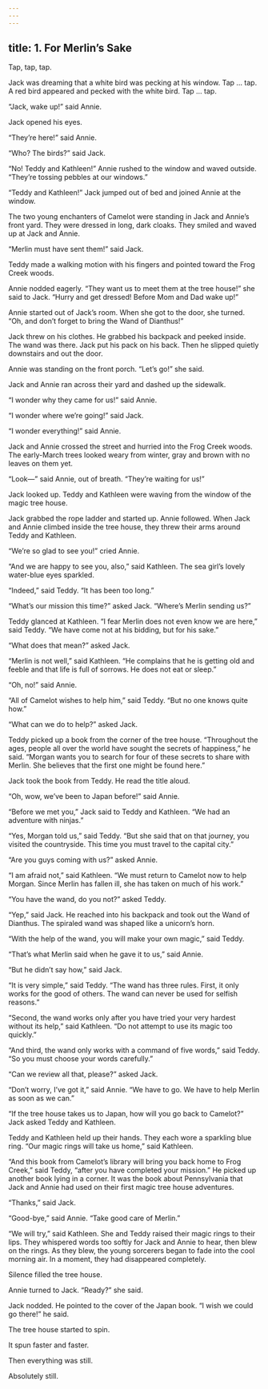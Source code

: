 ```yaml
---
---
---
```

title: 1. For Merlin’s Sake
---



Tap, tap, tap.

Jack was dreaming that a white bird was pecking at his window. Tap … tap. A red bird appeared and pecked with the white bird. Tap … tap.

“Jack, wake up!” said Annie.

Jack opened his eyes.

“They’re here!” said Annie.

“Who? The birds?” said Jack.

“No! Teddy and Kathleen!” Annie rushed to the window and waved outside. “They’re tossing pebbles at our windows.”

“Teddy and Kathleen!” Jack jumped out of bed and joined Annie at the window.

The two young enchanters of Camelot were standing in Jack and Annie’s front yard. They were dressed in long, dark cloaks. They smiled and waved up at Jack and Annie.

“Merlin must have sent them!” said Jack.

Teddy made a walking motion with his fingers and pointed toward the Frog Creek woods.

Annie nodded eagerly. “They want us to meet them at the tree house!” she said to Jack. “Hurry and get dressed! Before Mom and Dad wake up!”

Annie started out of Jack’s room. When she got to the door, she turned. “Oh, and don’t forget to bring the Wand of Dianthus!”

Jack threw on his clothes. He grabbed his backpack and peeked inside. The wand was there. Jack put his pack on his back. Then he slipped quietly downstairs and out the door.

Annie was standing on the front porch. “Let’s go!” she said.

Jack and Annie ran across their yard and dashed up the sidewalk.

“I wonder why they came for us!” said Annie.

“I wonder where we’re going!” said Jack.

“I wonder everything!” said Annie.

Jack and Annie crossed the street and hurried into the Frog Creek woods. The early-March trees looked weary from winter, gray and brown with no leaves on them yet.

“Look—” said Annie, out of breath. “They’re waiting for us!”

Jack looked up. Teddy and Kathleen were waving from the window of the magic tree house.

Jack grabbed the rope ladder and started up. Annie followed. When Jack and Annie climbed inside the tree house, they threw their arms around Teddy and Kathleen.

“We’re so glad to see you!” cried Annie.

“And we are happy to see you, also,” said Kathleen. The sea girl’s lovely water-blue eyes sparkled.

“Indeed,” said Teddy. “It has been too long.”

“What’s our mission this time?” asked Jack. “Where’s Merlin sending us?”

Teddy glanced at Kathleen. “I fear Merlin does not even know we are here,” said Teddy. “We have come not at his bidding, but for his sake.”

“What does that mean?” asked Jack.

“Merlin is not well,” said Kathleen. “He complains that he is getting old and feeble and that life is full of sorrows. He does not eat or sleep.”

“Oh, no!” said Annie.

“All of Camelot wishes to help him,” said Teddy. “But no one knows quite how.”

“What can we do to help?” asked Jack.

Teddy picked up a book from the corner of the tree house. “Throughout the ages, people all over the world have sought the secrets of happiness,” he said. “Morgan wants you to search for four of these secrets to share with Merlin. She believes that the first one might be found here.”

Jack took the book from Teddy. He read the title aloud.



“Oh, wow, we’ve been to Japan before!” said Annie.

“Before we met you,” Jack said to Teddy and Kathleen. “We had an adventure with ninjas.”

“Yes, Morgan told us,” said Teddy. “But she said that on that journey, you visited the countryside. This time you must travel to the capital city.”

“Are you guys coming with us?” asked Annie.

“I am afraid not,” said Kathleen. “We must return to Camelot now to help Morgan. Since Merlin has fallen ill, she has taken on much of his work.”

“You have the wand, do you not?” asked Teddy.

“Yep,” said Jack. He reached into his backpack and took out the Wand of Dianthus. The spiraled wand was shaped like a unicorn’s horn.

“With the help of the wand, you will make your own magic,” said Teddy.

“That’s what Merlin said when he gave it to us,” said Annie.

“But he didn’t say how,” said Jack.

“It is very simple,” said Teddy. “The wand has three rules. First, it only works for the good of others. The wand can never be used for selfish reasons.”

“Second, the wand works only after you have tried your very hardest without its help,” said Kathleen. “Do not attempt to use its magic too quickly.”

“And third, the wand only works with a command of five words,” said Teddy. “So you must choose your words carefully.”

“Can we review all that, please?” asked Jack.

“Don’t worry, I’ve got it,” said Annie. “We have to go. We have to help Merlin as soon as we can.”

“If the tree house takes us to Japan, how will you go back to Camelot?” Jack asked Teddy and Kathleen.

Teddy and Kathleen held up their hands. They each wore a sparkling blue ring. “Our magic rings will take us home,” said Kathleen.

“And this book from Camelot’s library will bring you back home to Frog Creek,” said Teddy, “after you have completed your mission.” He picked up another book lying in a corner. It was the book about Pennsylvania that Jack and Annie had used on their first magic tree house adventures.

“Thanks,” said Jack.

“Good-bye,” said Annie. “Take good care of Merlin.”





“We will try,” said Kathleen. She and Teddy raised their magic rings to their lips. They whispered words too softly for Jack and Annie to hear, then blew on the rings. As they blew, the young sorcerers began to fade into the cool morning air. In a moment, they had disappeared completely.

Silence filled the tree house.

Annie turned to Jack. “Ready?” she said.

Jack nodded. He pointed to the cover of the Japan book. “I wish we could go there!” he said.

The tree house started to spin.

It spun faster and faster.

Then everything was still.

Absolutely still.